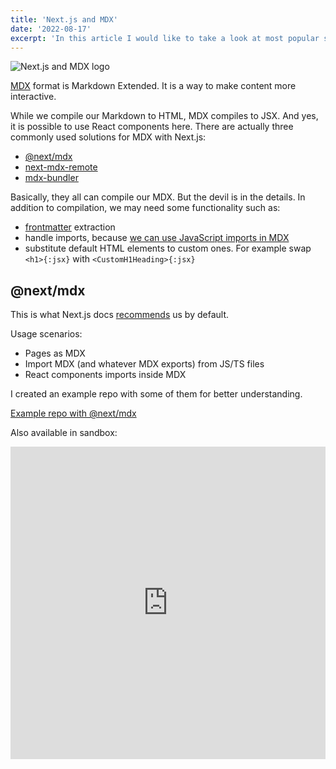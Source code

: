 ```yaml
---
title: 'Next.js and MDX'
date: '2022-08-17'
excerpt: 'In this article I would like to take a look at most popular solutions for dealing with MDX in Next.js'
---
```


![Next.js and MDX logo](/assets/blog/next-js-and-mdx/next_mdx.png)

[MDX](https://mdxjs.com/) format is Markdown Extended. It is a way to make content more interactive.

While we compile our Markdown to HTML, MDX compiles to JSX.
And yes, it is possible to use React components here.
There are actually three commonly used solutions for MDX with Next.js:

- [@next/mdx](https://www.npmjs.com/package/@next/mdx)
- [next-mdx-remote](https://github.com/hashicorp/next-mdx-remote)
- [mdx-bundler](https://github.com/kentcdodds/mdx-bundler)

Basically, they all can compile our MDX. But the devil is in the details. In addition to compilation, we may need some functionality such as:

- [frontmatter](https://gohugo.io/content-management/front-matter/) extraction
- handle imports, because [we can use JavaScript imports in MDX](https://mdxjs.com/docs/what-is-mdx/#esm)
- substitute default HTML elements to custom ones. For example swap `<h1>{:jsx}` with `<CustomH1Heading>{:jsx}`

## @next/mdx

This is what Next.js docs [recommends](https://nextjs.org/docs/advanced-features/using-mdx) us by default.

Usage scenarios:

- Pages as MDX
- Import MDX (and whatever MDX exports) from JS/TS files
- React components imports inside MDX

I created an example repo with some of them for better understanding.

[Example repo with @next/mdx](https://github.com/tatarianBarbarian/nextjs-with-next-mdx)

Also available in sandbox:

<iframe
  frameBorder="0"
  width="100%"
  height="500px"
  src="https://replit.com/@asssama212/nextjs-with-next-mdx?embed=true"
/>

Give it some clicks.

### Reflections on @next/mdx

I tried to take it to my blog, but I found that it is bound to filesystem and I'll end up with some boilerplate code.

This is a good solution if:

- You don't need to "compile" it by yourself
- Your MDX comes from filesystem
- Your routes are filesystem-based, not [dynamic](https://nextjs.org/docs/routing/dynamic-routes) ones

## next-mdx-remote

Main focus of this project is to awoid @next/mdx [limitations](https://github.com/hashicorp/next-mdx-remote#background--theory).

It offers us different approach. It gives us ability to compile our MDX files in
[getStaticProps](https://nextjs.org/docs/api-reference/data-fetching/get-static-props)
or [getServerSideProps](https://nextjs.org/docs/api-reference/data-fetching/get-server-side-props)

[Example repo with next-mdx-remote](https://github.com/tatarianBarbarian/next-js-with-next-mdx-remote)

In sandbox:

<iframe
  frameBorder="0"
  width="100%"
  height="500px"
  src="https://replit.com/@asssama212/next-js-with-next-mdx-remote?embed=true"
/>

As you can see, we can swap standard components with ours.

Cool thing is that it also can parse frontmatter!

`import{:js}`/`export{:js}` don't work in next-mdx-remote. If we want to use some components from our codebase,
we should provide them through "components" property of `<MDXRemote>{:jsx}` component.

### Reflections on next-mdx-remote

It was "almost this" for my own purposes, but absence of handling imports was critical for me.

This one is good solution if:

- You have many and many MDX files
- Your MDX may be anywhere
- You know the set of components which will be used in MDX

## mdx-bundler

I don't know why but it took me some time to find it actually.

It's like next-mdx-remote, but with batteries. It has very similar interface but:

- handles import/export statements inside our MDX
- you can reference frontmatter inside MDX itself
- you can reference constants declared in your MDX

[Example repo with mdx-bundler](https://github.com/tatarianBarbarian/next-js-with-mdx-bundler)

Example code in sanbox:

<iframe
  frameBorder="0"
  width="100%"
  height="500px"
  src="https://replit.com/@asssama212/next-js-with-mdx-bundler?embed=true"
/>

### Reflections on mdx-bundler

It has simple and flexible API. But its abilities terrifying me a bit.

And this is why: we can write entire components inside our MDX, can import and export things.

It's very easy to fall into situation where **our content is highly coupled to our code**.

## Summary

Which tool is the coolest?

The coolest one that meets your requirements.
